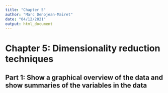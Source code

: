 ```yaml
---
title: "Chapter 5"
author: "Marc Denojean-Mairet"
date: "04/12/2021"
output: html_document
---
```


# Chapter 5: Dimensionality reduction techniques

## Part 1: Show a graphical overview of the data and show summaries of the variables in the data

